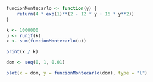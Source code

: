 ```R
funcionMontecarlo <- function(y) {
    return(4 * exp(1)**(2 - 12 * y + 16 * y**2))
}
```


```R
k <- 1000000
u <- runif(k)
x <- sum(funcionMontecarlo(u))

print(x / k)
```

```R
dom <- seq(0, 1, 0.01)

plot(x = dom, y = funcionMontecarlo(dom), type = "l")
```     